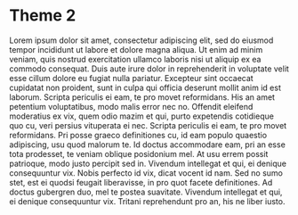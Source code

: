 # Theme 2

Lorem ipsum dolor sit amet, consectetur adipiscing elit, sed do eiusmod tempor incididunt ut labore et dolore magna aliqua. Ut enim ad minim veniam, quis nostrud exercitation ullamco laboris nisi ut aliquip ex ea commodo consequat. Duis aute irure dolor in reprehenderit in voluptate velit esse cillum dolore eu fugiat nulla pariatur. Excepteur sint occaecat cupidatat non proident, sunt in culpa qui officia deserunt mollit anim id est laborum. Scripta periculis ei eam, te pro movet reformidans. His an amet petentium voluptatibus, modo malis error nec no. Offendit eleifend moderatius ex vix, quem odio mazim et qui, purto expetendis cotidieque quo cu, veri persius vituperata ei nec. Scripta periculis ei eam, te pro movet reformidans. Pri posse graeco definitiones cu, id eam populo quaestio adipiscing, usu quod malorum te. Id doctus accommodare eam, pri an esse tota prodesset, te veniam oblique posidonium mel. At usu errem possit patrioque, modo justo percipit sed in. Vivendum intellegat et qui, ei denique consequuntur vix. Nobis perfecto id vix, dicat vocent id nam. Sed no sumo stet, est ei quodsi feugait liberavisse, in pro quot facete definitiones. Ad doctus gubergren duo, mel te postea suavitate. Vivendum intellegat et qui, ei denique consequuntur vix. Tritani reprehendunt pro an, his ne liber iusto.
